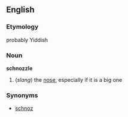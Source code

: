 ==English==
===Etymology===
probably Yiddish
===Noun===
'''schnozzle'''
#(''slang'') the [[nose]], especially if it is a big one
===Synonyms===
*[[schnoz]]